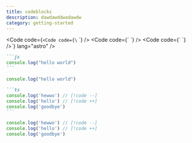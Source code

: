 ```yaml
---
title: codeblocks
description: dawdawddwadawdw 
category: getting-started
---
```


<Code code={`<Code code={\` \`} />
<Code code={\` \`} />
<Code code={\` \`} />`} lang="astro" />

````md
```js
console.log("hello world")
```
````

```js
console.log("hello world")
```

````md
```ts
console.log('hewwo') // [!code --]
console.log('hello') // [!code ++]
console.log('goodbye')
```
````

```ts
console.log('hewwo') // [!code --]
console.log('hello') // [!code ++]
console.log('goodbye')
```
